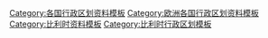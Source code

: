 [[Category:各国行政区划资料模板|Category:各国行政区划资料模板]]
[[Category:欧洲各国行政区划资料模板‎|Category:欧洲各国行政区划资料模板‎]]
[[Category:比利时资料模板|Category:比利时资料模板]]
[[Category:比利时行政区划模板|Category:比利时行政区划模板]]